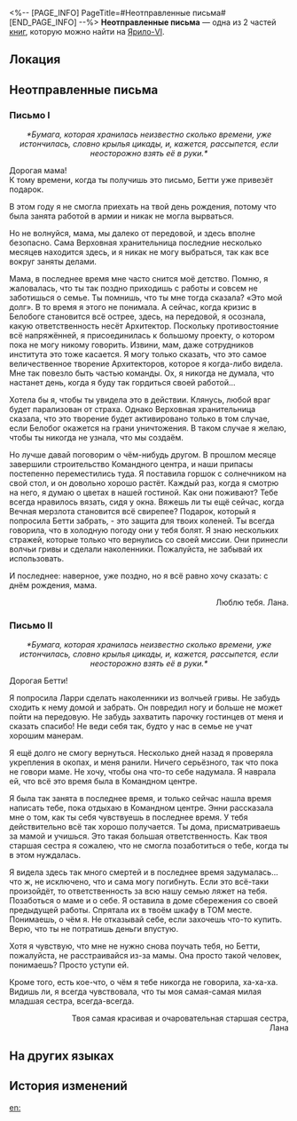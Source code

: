 <%-- [PAGE_INFO]
PageTitle=#Неотправленные письма#
[END_PAGE_INFO] --%>
{{Дополнить}}
{{Книга Инфобокс
|id           = 102
|Название     = 
|Изображение  = Иконка Письмо.png
|Мир          = Ярило-VI
|Томов        = 2
|Автор        = <!--нужно добавить-->
|Описание     = На маленьком клочке бумаги записаны леденящий холод и тепло Белобога минувших дней. Это пережиток и своего рода свидетельство прошлого.
|Том1         = {{tx}}
|Источник1    = {{tx|Отсутствует источник}}
|Том2         = {{tx}}
|Источник2    = {{tx|Отсутствует источник}}
|Персонажи    = 
|Фракции      = 
}}
'''Неотправленные письма''' — одна из 2 частей [[Книги|книг]], которую можно найти на [[Ярило-VI]].

==Локация==
{{Отметка карты|<!--название карты-->|<!--id отметки-->}}

==Неотправленные письма==
===Письмо I===
<div align="center">''*Бумага, которая хранилась неизвестно сколько времени, уже истончилась, словно крылья цикады, и, кажется, рассыпется, если неосторожно взять её в руки.*''</div>

Дорогая мама!<br />
К тому времени, когда ты получишь это письмо, Бетти уже привезёт подарок.

В этом году я не смогла приехать на твой день рождения, потому что была занята работой в армии и никак не могла вырваться.

Но не волнуйся, мама, мы далеко от передовой, и здесь вполне безопасно. Сама Верховная хранительница последние несколько месяцев находится здесь, и я никак не могу выбраться, так как все вокруг заняты делами.

Мама, в последнее время мне часто снится моё детство. Помню, я жаловалась, что ты так поздно приходишь с работы и совсем не заботишься о семье. Ты помнишь, что ты мне тогда сказала? «Это мой долг». В то время я этого не понимала. А сейчас, когда кризис в Белобоге становится всё острее, здесь, на передовой, я осознала, какую ответственность несёт Архитектор. Поскольку противостояние всё напряжённей, я присоединилась к большому проекту, о котором пока не могу никому говорить. Извини, мам, даже сотрудников института это тоже касается. Я могу только сказать, что это самое величественное творение Архитекторов, которое я когда-либо видела. Мне так повезло быть частью команды. Ох, я никогда не думала, что настанет день, когда я буду так гордиться своей работой...

Хотела бы я, чтобы ты увидела это в действии. Клянусь, любой враг будет парализован от страха. Однако Верховная хранительница сказала, что это творение будет активировано только в том случае, если Белобог окажется на грани уничтожения. В таком случае я желаю, чтобы ты никогда не узнала, что мы создаём.

Но лучше давай поговорим о чём-нибудь другом. В прошлом месяце завершили строительство Командного центра, и наши припасы постепенно переместились туда. Я поставила горшок с солнечником на свой стол, и он довольно хорошо растёт. Каждый раз, когда я смотрю на него, я думаю о цветах в нашей гостиной. Как они поживают? Тебе всегда нравилось вязать, сидя у окна. Вяжешь ли ты ещё сейчас, когда Вечная мерзлота становится всё свирепее? Подарок, который я попросила Бетти забрать, - это защита для твоих коленей. Ты всегда говорила, что в холодную погоду они у тебя болят. Я знаю нескольких стражей, которые только что вернулись со своей миссии. Они принесли волчьи гривы и сделали наколенники. Пожалуйста, не забывай их использовать.

И последнее: наверное, уже поздно, но я всё равно хочу сказать: с днём рождения, мама.<br /><div align="right">Люблю тебя. Лана.</div>

===Письмо II===
<div align="center">''*Бумага, которая хранилась неизвестно сколько времени, уже истончилась, словно крылья цикады, и, кажется, рассыпется, если неосторожно взять её в руки.*''</div>

Дорогая Бетти!

Я попросила Ларри сделать наколенники из волчьей гривы. Не забудь сходить к нему домой и забрать. Он повредил ногу и больше не может пойти на передовую. Не забудь захватить парочку гостинцев от меня и сказать спасибо! Не веди себя так, будто у нас в семье не учат хорошим манерам.

Я ещё долго не смогу вернуться. Несколько дней назад я проверяла укрепления в окопах, и меня ранили. Ничего серьёзного, так что пока не говори маме. Не хочу, чтобы она что-то себе надумала. Я наврала ей, что всё это время была в Командном центре.

Я была так занята в последнее время, и только сейчас нашла время написать тебе, пока отдыхаю в Командном центре. Энни рассказала мне о том, как ты себя чувствуешь в последнее время. У тебя действительно всё так хорошо получается. Ты дома, присматриваешь за мамой и учишься. Это такая большая ответственность. Как твоя старшая сестра я сожалею, что не смогла позаботиться о тебе, когда ты в этом нуждалась.

Я видела здесь так много смертей и в последнее время задумалась... что ж, не исключено, что и сама могу погибнуть. Если это всё-таки произойдёт, то ответственность за всю нашу семью ляжет на тебя. Позаботься о маме и о себе. Я оставила в доме сбережения со своей предыдущей работы. Спрятала их в твоём шкафу в ТОМ месте. Понимаешь, о чём я. Не отказывай себе, если захочешь что-то купить. Верю, что ты не потратишь деньги впустую.

Хотя я чувствую, что мне не нужно снова поучать тебя, но Бетти, пожалуйста, не расстраивайся из-за мамы. Она просто такой человек, понимаешь? Просто уступи ей.

Кроме того, есть кое-что, о чём я тебе никогда не говорила, ха-ха-ха. Видишь ли, я всегда чувствовала, что ты моя самая-самая милая младшая сестра, всегда-всегда.<br /><div align="right">Твоя самая красивая и очаровательная старшая сестра, <br />Лана</div>

==На других языках==
{{На других языках
|en   = Unsent Letter
|zhs  = 未能寄出的家书
|zht  = 未能寄出的家書
|ja   = 出せなかった家族への手紙
|ko   = 부치지 못한 편지
|es   = Carta sin enviar
|fr   = Lettre non expédiée
|ru   = Неотправленные письма
|th   = จดหมายถึงครอบครัวที่ไม่ได้ส่ง
|vi   = Lá Thư Nhà Chưa Thể Gửi
|de   = Nicht zugestellter Brief von zu Hause
|id   = Surat untuk Keluarga yang Tak Terkirim
|pt   = Carta Não Enviada
}}

==История изменений==
{{История изменений|3.5}}

[[en:]]
